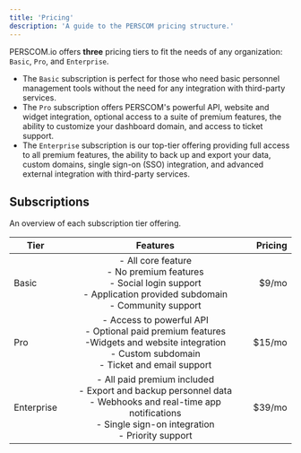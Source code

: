 ```yaml
---
title: 'Pricing'
description: 'A guide to the PERSCOM pricing structure.'
---
```


PERSCOM.io offers **three** pricing tiers to fit the needs of any organization: `Basic`, `Pro`, and `Enterprise`.

- The `Basic` subscription is perfect for those who need basic personnel management tools without the need for any integration with
  third-party services.
- The `Pro` subscription offers PERSCOM's powerful API, website and widget integration, optional access to a suite of premium features, the
  ability to customize your dashboard domain, and access to ticket support.
- The `Enterprise` subscription is our top-tier offering providing full access to all premium features, the ability to back up and export
  your data, custom domains, single sign-on (SSO) integration, and advanced external integration with third-party services.

## Subscriptions

An overview of each subscription tier offering.

| Tier       |                                                                                 Features                                                                                  | Pricing |
| ---------- | :-----------------------------------------------------------------------------------------------------------------------------------------------------------------------: | ------: |
| Basic      |                   - All core feature<br/>- No premium features<br/>- Social login support<br/>- Application provided subdomain<br/>- Community support                    |   $9/mo |
| Pro        |         - Access to powerful API<br/>- Optional paid premium features<br/>-Widgets and website integration<br/>- Custom subdomain<br/>- Ticket and email support          |  $15/mo |
| Enterprise | - All paid premium included<br/>- Export and backup personnel data<br/>- Webhooks and real-time app notifications<br/>- Single sign-on integration<br/>- Priority support |  $39/mo |
